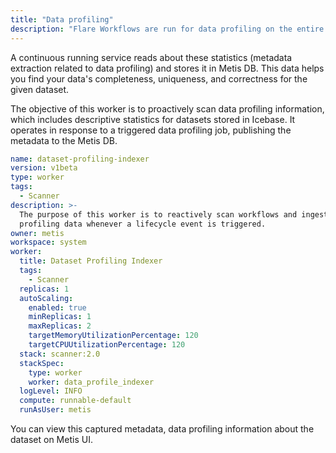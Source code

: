 ```yaml
---
title: "Data profiling"
description: "Flare Workflows are run for data profiling on the entire dataset or sample /filtered data and uses basic statistics to know about the validity of the data. This analysis is stored in Icebase."
---
```


A continuous running service reads about these statistics (metadata extraction related to data profiling) and stores it in Metis DB. This data helps you find your data's completeness, uniqueness, and correctness for the given dataset.

The objective of this worker is to proactively scan data profiling information, which includes descriptive statistics for datasets stored in Icebase. It operates in response to a triggered data profiling job, publishing the metadata to the Metis DB.

```yaml
name: dataset-profiling-indexer
version: v1beta
type: worker
tags:
  - Scanner
description: >-
  The purpose of this worker is to reactively scan workflows and ingest
  profiling data whenever a lifecycle event is triggered.
owner: metis
workspace: system
worker:
  title: Dataset Profiling Indexer
  tags:
    - Scanner
  replicas: 1
  autoScaling:
    enabled: true
    minReplicas: 1
    maxReplicas: 2
    targetMemoryUtilizationPercentage: 120
    targetCPUUtilizationPercentage: 120
  stack: scanner:2.0
  stackSpec:
    type: worker
    worker: data_profile_indexer
  logLevel: INFO
  compute: runnable-default
  runAsUser: metis

```

<Warning>
  You can view this captured metadata, data profiling information about the dataset on Metis UI.
</Warning>